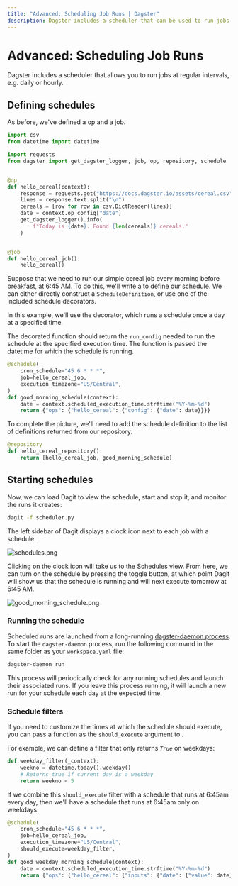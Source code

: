 ```yaml
---
title: "Advanced: Scheduling Job Runs | Dagster"
description: Dagster includes a scheduler that can be used to run jobs at regular intervals
---
```


# Advanced: Scheduling Job Runs

<CodeReferenceLink filePath="examples/docs_snippets/docs_snippets/intro_tutorial/advanced/scheduling/" />

Dagster includes a scheduler that allows you to run jobs at regular intervals, e.g. daily or hourly.

## Defining schedules

As before, we've defined a op and a job.

```python file=/intro_tutorial/advanced/scheduling/scheduler.py startafter=start_scheduler_marker_0 endbefore=end_scheduler_marker_0
import csv
from datetime import datetime

import requests
from dagster import get_dagster_logger, job, op, repository, schedule


@op
def hello_cereal(context):
    response = requests.get("https://docs.dagster.io/assets/cereal.csv")
    lines = response.text.split("\n")
    cereals = [row for row in csv.DictReader(lines)]
    date = context.op_config["date"]
    get_dagster_logger().info(
        f"Today is {date}. Found {len(cereals)} cereals."
    )


@job
def hello_cereal_job():
    hello_cereal()
```

Suppose that we need to run our simple cereal job every morning before breakfast, at 6:45 AM. To do this, we'll write a <PyObject module="dagster" object="ScheduleDefinition" /> to define our schedule. We can either directly construct a `ScheduleDefinition`, or use one of the included schedule decorators.

In this example, we'll use the <PyObject module="dagster" object="schedule" displayText="@schedule" /> decorator, which runs a schedule once a day at a specified time.

The decorated function should return the `run_config` needed to run the schedule at the specified execution time. The function is passed the datetime for which the schedule is running.

```python file=/intro_tutorial/advanced/scheduling/scheduler.py startafter=start_scheduler_marker_1 endbefore=end_scheduler_marker_1
@schedule(
    cron_schedule="45 6 * * *",
    job=hello_cereal_job,
    execution_timezone="US/Central",
)
def good_morning_schedule(context):
    date = context.scheduled_execution_time.strftime("%Y-%m-%d")
    return {"ops": {"hello_cereal": {"config": {"date": date}}}}
```

To complete the picture, we'll need to add the schedule definition to the list of definitions returned from our repository.

```python file=/intro_tutorial/advanced/scheduling/scheduler.py startafter=start_scheduler_marker_2 endbefore=end_scheduler_marker_2
@repository
def hello_cereal_repository():
    return [hello_cereal_job, good_morning_schedule]
```

## Starting schedules

Now, we can load Dagit to view the schedule, start and stop it, and monitor the runs it creates:

```bash
dagit -f scheduler.py
```

The left sidebar of Dagit displays a clock icon next to each job with a schedule.

<Image
alt="schedules.png"
src="/images/tutorial/schedules.png"
width={3478}
height={2184}
/>

Clicking on the clock icon will take us to the Schedules view. From here, we can turn on the schedule by pressing the toggle button, at which point Dagit will show us that the schedule is running and will next execute tomorrow at 6:45 AM.

<Image
alt="good_morning_schedule.png"
src="/images/tutorial/good_morning_schedule.png"
width={3478}
height={2184}
/>

### Running the schedule

Scheduled runs are launched from a long-running [dagster-daemon process](/deployment/dagster-daemon). To start the `dagster-daemon` process, run the following command in the same folder as your `workspace.yaml` file:

```bash
dagster-daemon run
```

This process will periodically check for any running schedules and launch their associated runs. If you leave this process running, it will launch a new run for your schedule each day at the expected time.

### Schedule filters

If you need to customize the times at which the schedule should execute, you can pass a function as the `should_execute` argument to <PyObject module="dagster" object="ScheduleDefinition" />.

For example, we can define a filter that only returns _`True`_ on weekdays:

```python file=/intro_tutorial/advanced/scheduling/scheduler.py startafter=start_scheduler_marker_3 endbefore=end_scheduler_marker_3
def weekday_filter(_context):
    weekno = datetime.today().weekday()
    # Returns true if current day is a weekday
    return weekno < 5
```

If we combine this `should_execute` filter with a schedule that runs at 6:45am every day, then we'll have a schedule that runs at 6:45am only on weekdays.

```python file=/intro_tutorial/advanced/scheduling/scheduler.py startafter=start_scheduler_marker_4 endbefore=end_scheduler_marker_4
@schedule(
    cron_schedule="45 6 * * *",
    job=hello_cereal_job,
    execution_timezone="US/Central",
    should_execute=weekday_filter,
)
def good_weekday_morning_schedule(context):
    date = context.scheduled_execution_time.strftime("%Y-%m-%d")
    return {"ops": {"hello_cereal": {"inputs": {"date": {"value": date}}}}}
```
